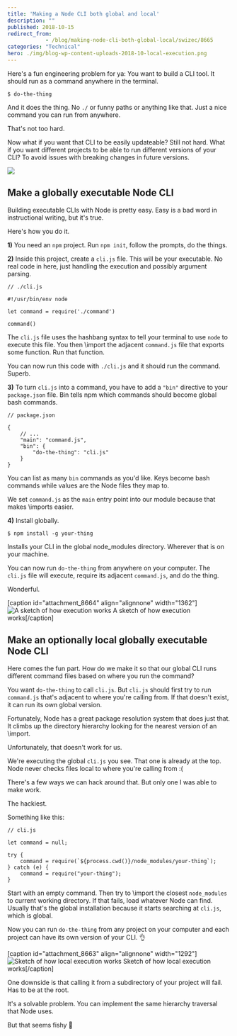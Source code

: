 ```yaml
---
title: 'Making a Node CLI both global and local'
description: ""
published: 2018-10-15
redirect_from: 
            - /blog/making-node-cli-both-global-local/swizec/8665
categories: "Technical"
hero: ./img/blog-wp-content-uploads-2018-10-local-execution.png
---
```

Here's a fun engineering problem for ya: You want to build a CLI tool. It should run as a command anywhere in the terminal.



```
$ do-the-thing
```



And it does the thing. No `./` or funny paths or anything like that. Just a nice command you can run from anywhere.



That's not too hard.



Now what if you want that CLI to be easily updateable? Still not hard. What if you want different projects to be able to run different versions of your CLI? To avoid issues with breaking changes in future versions.



![](./img/media-l41Yi3OQTfDfMGLde-giphy.gif)



## Make a globally executable Node CLI



Building executable CLIs with Node is pretty easy. Easy is a bad word in instructional writing, but it's true.



Here's how you do it.



**1)** You need an `npm` project. Run `npm init`, follow the prompts, do the things.



**2)** Inside this project, create a `cli.js` file. This will be your executable. No real code in here, just handling the execution and possibly argument parsing.



```
// ./cli.js

#!/usr/bin/env node

let command = require('./command')

command()
```



The `cli.js` file uses the hashbang syntax to tell your terminal to use `node` to execute this file. You then \\import the adjacent `command.js` file that exports some function. Run that function.



You can now run this code with `./cli.js` and it should run the command. Superb.



**3)** To turn `cli.js` into a command, you have to add a `"bin"` directive to your `package.json` file. Bin tells npm which commands should become global bash commands.



```
// package.json

{
    // ...
    "main": "command.js",
    "bin": {
        "do-the-thing": "cli.js"
    }
}
```



You can list as many `bin` commands as you'd like. Keys become bash commands while values are the Node files they map to.



We set `command.js` as the `main` entry point into our module because that makes \\imports easier.



**4)** Install globally.



```
$ npm install -g your-thing
```



Installs your CLI in the global node_modules directory. Wherever that is on your machine.



You can now run `do-the-thing` from anywhere on your computer. The `cli.js` file will execute, require its adjacent `command.js`, and do the thing.



Wonderful.



\[caption id="attachment_8664" align="alignnone" width="1362"]![A sketch of how execution works](./img/blog-wp-content-uploads-2018-10-global-execution.png) A sketch of how execution works\[/caption]



## Make an optionally local globally executable Node CLI



Here comes the fun part. How do we make it so that our global CLI runs different command files based on where you run the command?



You want `do-the-thing` to call `cli.js`. But `cli.js` should first try to run `command.js` that's adjacent to where you're calling from. If that doesn't exist, it can run its own global version.



Fortunately, Node has a great package resolution system that does just that. It climbs up the directory hierarchy looking for the nearest version of an \\import.



Unfortunately, that doesn't work for us.



We're executing the global `cli.js` you see. That one is already at the top. Node never checks files local to where you're calling from :(



There's a few ways we can hack around that. But only one I was able to make work.



The hackiest.



Something like this:



```
// cli.js

let command = null;

try {
    command = require(`${process.cwd()}/node_modules/your-thing`);
} catch (e) {
    command = require("your-thing");
}
```



Start with an empty command. Then try to \\import the closest `node_modules` to current working directory. If that fails, load whatever Node can find. Usually that's the global installation because it starts searching at `cli.js`, which is global.



Now you can run `do-the-thing` from any project on your computer and each project can have its own version of your CLI. 👌



\[caption id="attachment_8663" align="alignnone" width="1292"]![Sketch of how local execution works](./img/blog-wp-content-uploads-2018-10-local-execution.png) Sketch of how local execution works\[/caption]



One downside is that calling it from a subdirectory of your project will fail. Has to be at the root.



It's a solvable problem. You can implement the same hierarchy traversal that Node uses.



But that seems fishy 🤔